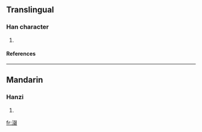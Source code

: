 ==Translingual==
===Han character===
{{Han char|rn=85|rad=水|as=08|sn=11|four=|canj=水水水水 (EEEE), X水水水水 (XEEEE)}}
# {{defn|Han|sort=水08}}
====References====
{{Han ref|kx=0628.020|dkj=17584|dj=1029.250|hdz=31665.070|uh=6DB0|ud=28080}}

----
==Mandarin==
===Hanzi===
{{cmn-hanzi|pin=[[chuò]] ([[chuo4]])|wg=ch'o<sup>4</sup>}}
# {{defn|Mandarin}}

[[fr:涰]]